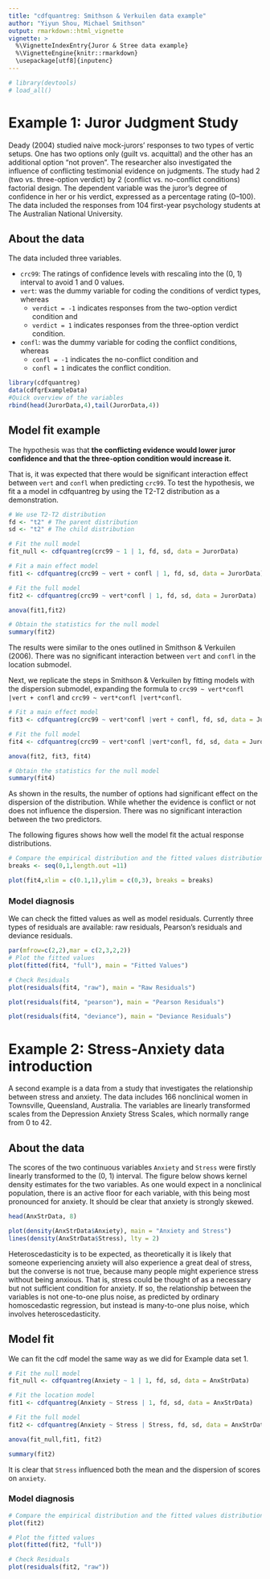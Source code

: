 ---
title: "cdfquantreg: Smithson & Verkuilen data example"
author: "Yiyun Shou, Michael Smithson"
output: rmarkdown::html_vignette
vignette: >
  %\VignetteIndexEntry{Juror & Stree data example}
  %\VignetteEngine{knitr::rmarkdown}
  \usepackage[utf8]{inputenc}
---

```{r, echo=FALSE, warning=FALSE, message=FALSE}
# library(devtools)
# load_all()
```

# Example 1: Juror Judgment Study

Deady (2004) studied naive mock-jurors' responses to two types of vertic setups. One has two options only (guilt vs. acquittal) and the other has an additional option "not proven". 
The researcher also investigated the influence of conflicting testimonial evidence on judgments. 
The study had 2 (two vs. three-option verdict) by 2 (conflict vs. no-conflict conditions) factorial design. The dependent variable was the juror’s degree of confidence in her or his verdict, expressed as a percentage rating (0–100). The data included the responses from 104 first-year psychology students at The Australian National University. 

## About the data 

The data included three variables.

* `crc99`: The ratings of confidence levels with rescaling into the (0, 1) interval to avoid 1 and 0 values.
* `vert`: was the dummy variable for coding the conditions of verdict types, whereas 
    + `verdict = -1` indicates responses from the two-option verdict condition and 
    + `verdict = 1` indicates responses from the three-option verdict condition.
* `confl`: was the dummy variable for coding the conflict conditions, whereas 
    + `confl = -1` indicates the no-conflict condition and 
    + `confl = 1` indicates the conflict condition.


```{r}
library(cdfquantreg)
data(cdfqrExampleData)
#Quick overview of the variables
rbind(head(JurorData,4),tail(JurorData,4))
```


## Model fit example

The hypothesis was that **the conflicting evidence would lower juror confidence and that the three-option condition would increase it.**

That is, it was expected that there would be significant interaction effect between `vert` and `confl` when predicting `crc99`. To test the hypothesis, we fit a a model in cdfquantreg by using the T2-T2 distribution as a demonstration. 

```{r fit}
# We use T2-T2 distribution
fd <- "t2" # The parent distribution
sd <- "t2" # The child distribution

# Fit the null model
fit_null <- cdfquantreg(crc99 ~ 1 | 1, fd, sd, data = JurorData)

# Fit a main effect model
fit1 <- cdfquantreg(crc99 ~ vert + confl | 1, fd, sd, data = JurorData)

# Fit the full model
fit2 <- cdfquantreg(crc99 ~ vert*confl | 1, fd, sd, data = JurorData)

anova(fit1,fit2)

# Obtain the statistics for the null model
summary(fit2)
```

The results were similar to the ones outlined in Smithson & Verkuilen (2006). There was no significant interaction between `vert` and `confl` in the location submodel.

Next, we replicate the steps in Smithson & Verkuilen by fitting models with the dispersion submodel, expanding the formula to `crc99 ~ vert*confl |vert + confl` and `crc99 ~ vert*confl |vert*confl`.

```{r fit_dismod}
# Fit a main effect model
fit3 <- cdfquantreg(crc99 ~ vert*confl |vert + confl, fd, sd, data = JurorData)

# Fit the full model
fit4 <- cdfquantreg(crc99 ~ vert*confl |vert*confl, fd, sd, data = JurorData)

anova(fit2, fit3, fit4)

# Obtain the statistics for the null model
summary(fit4)
```


As shown in the results, the number of options had significant effect on the dispersion of the distribution. While whether the evidence is conflict or not does not influence the dispersion. There was no significant interaction between the two predictors.

The following figures shows how well the model fit the actual response distributions.

```{r,fig.height=4, fig.width=8}
# Compare the empirical distribution and the fitted values distribution
breaks <- seq(0,1,length.out =11)

plot(fit4,xlim = c(0.1,1),ylim = c(0,3), breaks = breaks)
```


### Model diagnosis

We can check the fitted values as well as model residuals.
Currently three types of residuals are available: raw residuals, Pearson's residuals and deviance residuals.

```{r plotfit,fig.height=9, fig.width= 9}
par(mfrow=c(2,2),mar = c(2,3,2,2))
# Plot the fitted values
plot(fitted(fit4, "full"), main = "Fitted Values")

# Check Residuals
plot(residuals(fit4, "raw"), main = "Raw Residuals")

plot(residuals(fit4, "pearson"), main = "Pearson Residuals")

plot(residuals(fit4, "deviance"), main = "Deviance Residuals")
```

# Example 2: Stress-Anxiety data introduction

A second example is a data from a study that investigates the relationship between stress and anxiety. The data includes 166 nonclinical women in Townsville, Queensland, Australia. The variables are linearly transformed scales from the Depression Anxiety Stress Scales, which normally range from 0 to 42. 

## About the data 

The scores of the two continuous variables `Anxiety` and `Stress` were firstly linearly transformed to the (0, 1) interval. The figure below shows kernel density estimates for the two variables. As one would expect in a nonclinical population, there is an active floor for each variable, with this being most pronounced for anxiety. It should be clear that anxiety is strongly skewed. 

```{r, fig.height= 4, fig.width= 4}
head(AnxStrData, 8)

plot(density(AnxStrData$Anxiety), main = "Anxiety and Stress")
lines(density(AnxStrData$Stress), lty = 2)
```

Heteroscedasticity is to be expected, as theoretically it is likely that someone experiencing anxiety will also experience a great deal of stress, but the converse is not true, because many people might experience stress without being anxious. That is, stress could be thought of as a necessary but not sufficient condition for anxiety. If so, the relationship between the variables is not one-to-one plus noise, as predicted by ordinary homoscedastic regression, but instead is many-to-one plus noise, which involves heteroscedasticity. 

## Model fit

We can fit the cdf model the same way as we did for Example data set 1. 


```{r fit2}
# Fit the null model
fit_null <- cdfquantreg(Anxiety ~ 1 | 1, fd, sd, data = AnxStrData)

# Fit the location model
fit1 <- cdfquantreg(Anxiety ~ Stress | 1, fd, sd, data = AnxStrData)

# Fit the full model
fit2 <- cdfquantreg(Anxiety ~ Stress | Stress, fd, sd, data = AnxStrData)

anova(fit_null,fit1, fit2)

summary(fit2)
```

It is clear that `Stress` influenced both the mean and the dispersion of scores on `anxiety`. 


### Model diagnosis

```{r plotfit2, fig.height= 4, fig.width= 8}
# Compare the empirical distribution and the fitted values distribution
plot(fit2)

# Plot the fitted values
plot(fitted(fit2, "full"))

# Check Residuals
plot(residuals(fit2, "raw"))

```


